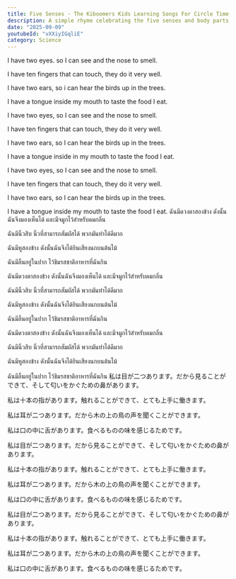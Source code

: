 ```yaml
---
title: Five Senses - The Kiboomers Kids Learning Songs For Circle Time - Body Parts Song
description: A simple rhyme celebrating the five senses and body parts we use to see, smell, touch, hear, and taste.
date: "2025-09-09"
youtubeId: "vXXiyIGqliE"
category: Science
---
```


<YouTube id="vXXiyIGqliE" />

<TranscriptTabs>
<EnglishTranscript>
I have two eyes. so I can see and the nose to smell.

I have ten fingers that can touch, they do it very well.

I have two ears, so i can hear the birds up in the trees.

I have a tongue inside my mouth to taste the food I eat.

I have two eyes, so I can see and the nose to smell.

I have ten fingers that can touch, they do it very well.

I have two ears, so I can hear the birds up in the trees.

I have a tongue inside in my mouth to taste the food I eat.

I have two eyes, so I can see and the nose to smell.

I have ten fingers that can touch, they do it very well.

I have two ears, so I can hear the birds up in the trees.

I have a tongue inside my mouth to taste the food I eat.
</EnglishTranscript>
<ThaiTranslation>
ฉันมีดวงตาสองข้าง ดังนั้นฉันจึงมองเห็นได้ และมีจมูกไว้สำหรับดมกลิ่น

ฉันมีนิ้วสิบ นิ้วที่สามารถสัมผัสได้ พวกมันทำได้ดีมาก

ฉันมีหูสองข้าง ดังนั้นฉันจึงได้ยินเสียงนกบนต้นไม้

ฉันมีลิ้นอยู่ในปาก ไว้ชิมรสชาติอาหารที่ฉันกิน

ฉันมีดวงตาสองข้าง ดังนั้นฉันจึงมองเห็นได้ และมีจมูกไว้สำหรับดมกลิ่น

ฉันมีนิ้วสิบ นิ้วที่สามารถสัมผัสได้ พวกมันทำได้ดีมาก

ฉันมีหูสองข้าง ดังนั้นฉันจึงได้ยินเสียงนกบนต้นไม้

ฉันมีลิ้นอยู่ในปาก ไว้ชิมรสชาติอาหารที่ฉันกิน

ฉันมีดวงตาสองข้าง ดังนั้นฉันจึงมองเห็นได้ และมีจมูกไว้สำหรับดมกลิ่น

ฉันมีนิ้วสิบ นิ้วที่สามารถสัมผัสได้ พวกมันทำได้ดีมาก

ฉันมีหูสองข้าง ดังนั้นฉันจึงได้ยินเสียงนกบนต้นไม้

ฉันมีลิ้นอยู่ในปาก ไว้ชิมรสชาติอาหารที่ฉันกิน
</ThaiTranslation>
<JapaneseTranslation>
私は目が二つあります。だから見ることができて、そして匂いをかぐための鼻があります。

私は十本の指があります。触れることができて、とても上手に働きます。

私は耳が二つあります。だから木の上の鳥の声を聞くことができます。

私は口の中に舌があります。食べるものの味を感じるためです。

私は目が二つあります。だから見ることができて、そして匂いをかぐための鼻があります。

私は十本の指があります。触れることができて、とても上手に働きます。

私は耳が二つあります。だから木の上の鳥の声を聞くことができます。

私は口の中に舌があります。食べるものの味を感じるためです。

私は目が二つあります。だから見ることができて、そして匂いをかぐための鼻があります。

私は十本の指があります。触れることができて、とても上手に働きます。

私は耳が二つあります。だから木の上の鳥の声を聞くことができます。

私は口の中に舌があります。食べるものの味を感じるためです。
</JapaneseTranslation>
</TranscriptTabs>